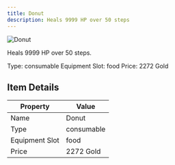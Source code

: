 ```yaml
---
title: Donut
description: Heals 9999 HP over 50 steps
---
```


<div className="flex items-start gap-6 mb-8">
  <div className="flex-shrink-0">
    <img src="/assets/resources/cooking/donut.png" alt="Donut" className="w-24 h-24 border rounded-lg" />
  </div>
  <div className="flex-1">
    <div className="space-y-2">
      <p className="text-lg text-muted-foreground">Heals 9999 HP over 50 steps.</p>
      <div className="flex flex-wrap gap-4 text-sm">
        <span className="px-2 py-1 bg-green-100 dark:bg-green-900 rounded-md">
          Type: consumable
        </span>
        <span className="px-2 py-1 bg-purple-100 dark:bg-purple-900 rounded-md">
          Equipment Slot: food
        </span>
        <span className="px-2 py-1 bg-yellow-100 dark:bg-yellow-900 rounded-md">
          Price: 2272 Gold
        </span>
      </div>
    </div>
  </div>
</div>

## Item Details
| Property | Value |
|----------|-------|
| Name | Donut |
| Type | consumable |
| Equipment Slot | food |
| Price | 2272 Gold |

